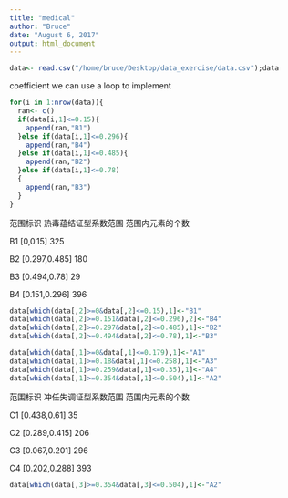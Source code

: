 ```yaml
---
title: "medical"
author: "Bruce"
date: "August 6, 2017"
output: html_document
---
```


```r
data<- read.csv("/home/bruce/Desktop/data_exercise/data.csv");data
```

coefficient
we can use a loop to implement
```r
for(i in 1:nrow(data)){
  ran<- c()
  if(data[i,1]<=0.15){
    append(ran,"B1")
  }else if(data[i,1]<=0.296){
    append(ran,"B4")
  }else if(data[i,1]<=0.485){
    append(ran,"B2")
  }else if(data[i,1]<=0.78)
  {
    append(ran,"B3")
  }
}
```
范围标识  热毒蕴结证型系数范围	范围内元素的个数

   B1	      [0,0.15]	           325

   B2	      [0.297,0.485]	   180

   B3	      [0.494,0.78]	    29

   B4	      [0.151,0.296]	   396
```r
data[which(data[,2]>=0&data[,2]<=0.15),1]<-"B1"
data[which(data[,2]>=0.151&data[,2]<=0.296),2]<-"B4"
data[which(data[,2]>=0.297&data[,2]<=0.485),1]<-"B2"
data[which(data[,2]>=0.494&data[,2]<=0.78),1]<-"B3"
```

```r
data[which(data[,1]>=0&data[,1]<=0.179),1]<-"A1"
data[which(data[,1]>=0.18&data[,1]<=0.258),1]<-"A3"
data[which(data[,1]>=0.259&data[,1]<=0.35),1]<-"A4"
data[which(data[,1]>=0.354&data[,1]<=0.504),1]<-"A2"
```
范围标识  冲任失调证型系数范围	范围内元素的个数

   C1	      [0.438,0.61]	   35

   C2	      [0.289,0.415]	   206

   C3	      [0.067,0.201]	   296

   C4	      [0.202,0.288]	   393
```r
data[which(data[,3]>=0.354&data[,3]<=0.504),1]<-"A2"
```
```r

```

